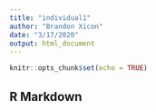 ```yaml
---
title: "individual1"
author: "Brandon Xicon"
date: "3/17/2020"
output: html_document
---
```


```r
knitr::opts_chunk$set(echo = TRUE)
```

## R Markdown

